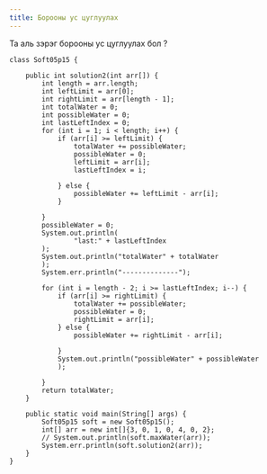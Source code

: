```yaml
---
title: Борооны ус цуглуулах
---
```


Та аль зэрэг борооны ус цуглуулах бол ?

```
class Soft05p15 {

    public int solution2(int arr[]) {
        int length = arr.length;
        int leftLimit = arr[0];
        int rightLimit = arr[length - 1];
        int totalWater = 0;
        int possibleWater = 0;
        int lastLeftIndex = 0;
        for (int i = 1; i < length; i++) {
            if (arr[i] >= leftLimit) {
                totalWater += possibleWater;
                possibleWater = 0;
                leftLimit = arr[i];
                lastLeftIndex = i;

            } else {
                possibleWater += leftLimit - arr[i];
            }

        }
        possibleWater = 0;
        System.out.println(
                "last:" + lastLeftIndex
        );
        System.out.println("totalWater" + totalWater
        );
        System.err.println("--------------");

        for (int i = length - 2; i >= lastLeftIndex; i--) {
            if (arr[i] >= rightLimit) {
                totalWater += possibleWater;
                possibleWater = 0;
                rightLimit = arr[i];
            } else {
                possibleWater += rightLimit - arr[i];

            }
            System.out.println("possibleWater" + possibleWater
            );

        }
        return totalWater;
    }

    public static void main(String[] args) {
        Soft05p15 soft = new Soft05p15();
        int[] arr = new int[]{3, 0, 1, 0, 4, 0, 2};
        // System.out.println(soft.maxWater(arr));
        System.err.println(soft.solution2(arr));
    }
}
```
